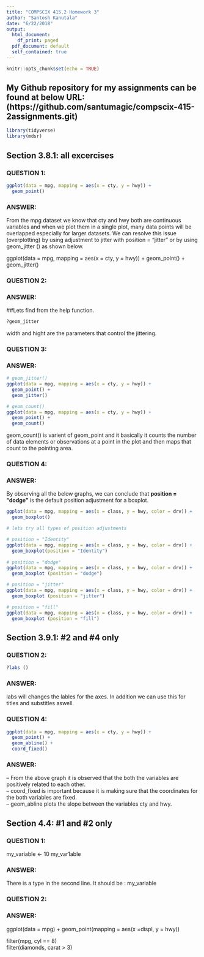 ```yaml
---
title: "COMPSCIX 415.2 Homework 3"
author: "Santosh Kanutala"
date: "6/22/2018"
output:  
  html_document: 
    df_print: paged
  pdf_document: default
  self_contained: true
---
```


```r
knitr::opts_chunk$set(echo = TRUE)
```
## **My Github repository for my assignments can be found at below URL:       (https://github.com/santumagic/compscix-415-2assignments.git)**


```r
library(tidyverse)
library(mdsr)
```
## Section 3.8.1: all excercises

### **QUESTION 1:**

```r
ggplot(data = mpg, mapping = aes(x = cty, y = hwy)) + 
  geom_point()

```


### **ANSWER:**

From the mpg dataset we know that cty and hwy both are continuous variables and when we plot them in a single plot, many data points will be overlapped especially for larger datasets. We can resolve this issue (overplotting) by using adjustment to jitter with position = "jitter" or by using geom_jitter () as shown below.  
 

ggplot(data = mpg, mapping = aes(x = cty, y = hwy)) + 
  geom_point() + 
  geom_jitter()
  
  
### **QUESTION 2:**

### **ANSWER:**
##Lets find from the help function.

```r
?geom_jitter
```
width and hight are the parameters that control the jittering.

### **QUESTION 3:**

### **ANSWER:**

```r
# geom_jitter()
ggplot(data = mpg, mapping = aes(x = cty, y = hwy)) + 
  geom_point() + 
  geom_jitter()

# geom_count()
ggplot(data = mpg, mapping = aes(x = cty, y = hwy)) + 
  geom_point() + 
  geom_count()
```
geom_count() is varient of geom_point and it basically it counts the number of data elements or observations at a point in the plot and then maps that count to the pointing area.

### **QUESTION 4:**

### **ANSWER:**

By observing all the below graphs, we can conclude that **position = "dodge"** is the default position adjustment for a boxplot.



```r
ggplot(data = mpg, mapping = aes(x = class, y = hwy, color = drv)) + 
  geom_boxplot()

# lets try all types of position adjustments

# position = "Identity"
ggplot(data = mpg, mapping = aes(x = class, y = hwy, color = drv)) + 
  geom_boxplot(position = "Identity")
  
# position = "dodge"
ggplot(data = mpg, mapping = aes(x = class, y = hwy, color = drv)) + 
  geom_boxplot (position = "dodge")

# position = "jitter"
ggplot(data = mpg, mapping = aes(x = class, y = hwy, color = drv)) + 
  geom_boxplot (position = "jitter")

# position = "fill"
ggplot(data = mpg, mapping = aes(x = class, y = hwy, color = drv)) + 
  geom_boxplot (position = "fill")

```


## Section 3.9.1: #2 and #4 only

### **QUESTION 2:**


```r
?labs ()
```

### **ANSWER:**

labs will changes the lables for the axes. In addition we can use this for titles and substitles aswell.


### **QUESTION 4:**


```r
ggplot(data = mpg, mapping = aes(x = cty, y = hwy)) + 
  geom_point() + 
  geom_abline() + 
  coord_fixed()

```

### **ANSWER:**

-- From the above graph it is observed that the both the variables are positively related to each other.  
-- coord_fixed is important because it is making sure that the coordinates for the both variables are fixed.  
-- geom_abline plots the slope between the variables cty and hwy.


## Section 4.4: #1 and #2 only

### **QUESTION 1:**

my_variable <- 10
my_var1able


### **ANSWER:**

There is a type in the second line. It should be : my_variable

### **QUESTION 2:**

### **ANSWER:**

ggplot(data = mpg) + 
  geom_point(mapping = aes(x =displ, y = hwy))

filter(mpg, cyl == 8)  
filter(diamonds, carat > 3)

































